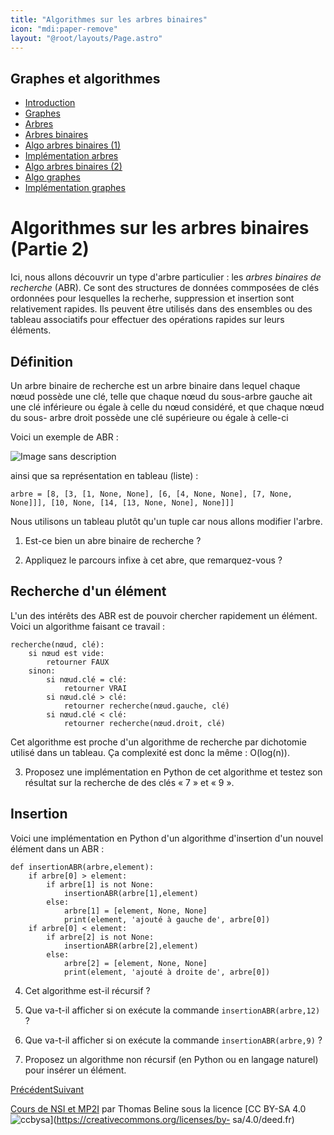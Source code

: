```yaml
---
title: "Algorithmes sur les arbres binaires"
icon: "mdi:paper-remove"
layout: "@root/layouts/Page.astro"
---
```

 
## Graphes et algorithmes

  * [Introduction](.)
  * [Graphes](graphes)
  * [Arbres](arbres)
  * [Arbres binaires](arbres-binaires)
  * [Algo arbres binaires (1)](algo-arbres-binaires-1)
  * [Implémentation arbres](implementation-arbres)
  * [Algo arbres binaires (2)](algo-arbres-binaires-2)
  * [Algo graphes](algo-graphes)
  * [Implémentation graphes](implementation-graphes)

# Algorithmes sur les arbres binaires (Partie 2)

Ici, nous allons découvrir un type d'arbre particulier : les _arbres binaires
de recherche_ (ABR). Ce sont des structures de données commposées de clés
ordonnées pour lesquelles la recherhe, suppression et insertion sont
relativement rapides. Ils peuvent être utilisés dans des ensembles ou des
tableau associatifs pour effectuer des opérations rapides sur leurs éléments.

## Définition

Un arbre binaire de recherche est un arbre binaire dans lequel chaque nœud
possède une clé, telle que chaque nœud du sous-arbre gauche ait une clé
inférieure ou égale à celle du nœud considéré, et que chaque nœud du sous-
arbre droit possède une clé supérieure ou égale à celle-ci

Voici un exemple de ABR :

![Image sans description](/cours/arbre-recherche.svg)

ainsi que sa représentation en tableau (liste) :

    
    
    arbre = [8, [3, [1, None, None], [6, [4, None, None], [7, None, None]]], [10, None, [14, [13, None, None], None]]]

Nous utilisons un tableau plutôt qu'un tuple car nous allons modifier l'arbre.

1. Est-ce bien un abre binaire de recherche ?

2. Appliquez le parcours infixe à cet abre, que remarquez-vous ?

## Recherche d'un élément

L'un des intérêts des ABR est de pouvoir chercher rapidement un élément. Voici
un algorithme faisant ce travail :

    
    
    recherche(nœud, clé):
        si nœud est vide:
            retourner FAUX
        sinon:
            si nœud.clé = clé:
                retourner VRAI
            si nœud.clé > clé:
                retourner recherche(nœud.gauche, clé)
            si nœud.clé < clé:
                retourner recherche(nœud.droit, clé)

Cet algorithme est proche d'un algorithme de recherche par dichotomie utilisé
dans un tableau. Ça complexité est donc la même : O(log(n)).

3. Proposez une implémentation en Python de cet algorithme et testez son
résultat sur la recherche de des clés « 7 » et « 9 ».

## Insertion

Voici une implémentation en Python d'un algorithme d'insertion d'un nouvel
élément dans un ABR :

    
    
    def insertionABR(arbre,element):
        if arbre[0] > element:
            if arbre[1] is not None:
                insertionABR(arbre[1],element)
            else:
                arbre[1] = [element, None, None]
                print(element, 'ajouté à gauche de', arbre[0])
        if arbre[0] < element:
            if arbre[2] is not None:
                insertionABR(arbre[2],element)
            else:
                arbre[2] = [element, None, None]
                print(element, 'ajouté à droite de', arbre[0])

4. Cet algorithme est-il récursif ?

5. Que va-t-il afficher si on exécute la commande `insertionABR(arbre,12)`
?

6. Que va-t-il afficher si on exécute la commande `insertionABR(arbre,9)`
?

7. Proposez un algorithme non récursif (en Python ou en langage naturel)
pour insérer un élément.

[Précédent](implementation-arbres)[Suivant](algo-graphes)

[Cours de NSI et MP2I](https://kxs.fr/cours/) par Thomas Beline sous la
licence [CC BY-SA 4.0
![ccbysa](//cours/ccbysa.svg)](https://creativecommons.org/licenses/by-
sa/4.0/deed.fr)


